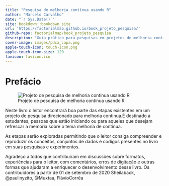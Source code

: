 ```yaml
--- 
title: "Pesquisa de melhoria contínua usando R"
author: "Marcelo Carvalho"
date: "`r Sys.Date()`"
site: bookdown::bookdown_site
url: 'https://factorialmap.github.io/book_projeto_pesquisa/'
github-repo: factorialmap/book_projeto_pesquisa
description: "Guia prático para pesquisas em projetos de melhoria contínua usando a ferramenta de computação científica R"
cover-image: images/pdca_capa.png
apple-touch-icon: touch-icon.png
apple-touch-icon-size: 120
favicon: favicon.ico
---
```



# Prefácio {-}

<p align="center">![Projeto de pesquisa de melhoria contínua usando R](images/projeto_pesquisa.png)</p>

Neste livro o leitor encontrará boa parte das etapas existentes em um projeto de pesquisa direcionado para melhoria continua.É destinado a estudantes, pessoas que estão iniciando ou para aqueles que desejam refrescar a memória sobre o tema melhoría de contínua.

As etapas serão exploradas permitindo que o leitor consiga compreender e reproduzir os conceitos, conjuntos de dados e códigos presentes no livro em suas pesquisas e experimentos.

Agradeço a todos que contribuíram em discussões sobre formatos, experiências para o leitor, com comentários, erros de digitação e outras formas que ajudaram a enriquecer o desenvolvimento desse livro. 
Os contribuidores a partir de 01 de setembro de 2020 Sheilaback, @paulinyzito, @Muxtaa, FlávioCorrêa
